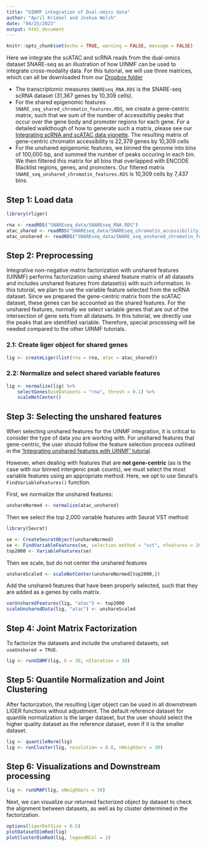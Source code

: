 ```yaml
---
title: "UINMF integration of Dual-omics data"
author: "April Kriebel and Joshua Welch"
date: "04/25/2023"
output: html_document
---
```



```r
knitr::opts_chunk$set(echo = TRUE, warning = FALSE, message = FALSE)
```

Here we integrate the scATAC and scRNA reads from the dual-omics dataset SNARE-seq as an illustration of how UINMF can be used to integrate cross-modality data. For this tutorial, we will use three matrices, which can all be downloaded from our [Dropbox folder](https://www.dropbox.com/scl/fo/ea666n049h762lla8c5iz/h?rlkey=796slf2ybnv2kmcxxbwluvv2b&dl=0)

- The transcriptomic measures `SNAREseq_RNA.RDS` is the SNARE-seq scRNA dataset (31,367 genes by 10,309 cells).
- For the shared epigenomic features `SNARE_seq_shared_chromatin_features.RDS`, we create a gene-centric matrix, such that we sum of the number of accessibiltiy peaks that occur over the gene body and promoter regions for each gene. For a detailed walkthough of how to generate such a matrix, please see our [Integrating scRNA and scATAC data vignette](Integrating_scRNA_and_scATAC_data.html). The resulting matrix of gene-centric chromatin accessibility is 22,379 genes by 10,309 cells
- For the unshared epigenomic features, we binned the genome into bins of 100,000 bp, and summed the number of peaks occuring in each bin. We then filtered this matrix for all bins that overlapped with ENCODE Blacklist regions, genes, and promoters. Our filtered matrix `SNARE_seq_unshared_chromatin_features.RDS` is 10,309 cells by 7,437 bins.

## Step 1: Load data

```r
library(rliger)

rna <- readRDS("SNAREseq_data/SNAREseq_RNA.RDS")
atac_shared <- readRDS("SNAREseq_data/SNAREseq_chromatin_accessibility_shared.RDS")
atac_unshared <- readRDS("SNAREseq_data/SNARE_seq_unshared_chromatin_features.RDS")
```

## Step 2: Preprocessing

Integrative non-negative matrix factorization with unshared features (UINMF) performs factorization using shared feature matrix of all datasets and includes unshared features from dataset(s) with such information. In this tutorial, we plan to use the variable feature selected from the scRNA dataset. Since we prepared the gene-centric matrix from the scATAC dataset, these genes can be accounted as the shared features. For the unshared features, normally we select variable genes that are out of the intersection of gene sets from all datasets. In this tutorial, we directly use the peaks that are identified variable. Therefore, special processing will be needed compared to the other UINMF tutorials. 

### 2.1: Create liger object for shared genes

```r
lig <- createLiger(list(rna = rna, atac = atac_shared))
```

### 2.2: Normalize and select shared variable features

```r
lig <- normalize(lig) %>%
    selectGenes(useDatasets = "rna", thresh = 0.1) %>%
    scaleNotCenter()
```

## Step 3: Selecting the unshared features

When selecting unshared features for the UINMF integration, it is critical to consider the type of data you are working with. For unshared features that gene-centric, the user should follow the feature selection process outlined in the ['Integrating unshared features with UINMF' tutorial](UINMF_vignette.html).

However, when dealing with features that are **not gene-centric** (as is the case with our binned intergenic peak counts), we must select the most variable features using an appropriate method. Here, we opt to use Seurat's `FindVariableFeatures()` function.

First, we normalize the unshared features:

```r
unshareNormed <- normalize(atac_unshared)
```

Then we select the top 2,000 variable features with Seurat VST method:

```r
library(Seurat)

se <- CreateSeuratObject(unshareNormed)
se <- FindVariableFeatures(se, selection.method = "vst", nfeatures = 2000)
top2000 <- VariableFeatures(se)
```

Then we scale, but do not center the unshared features

```r
unshareScaled <- scaleNotCenter(unshareNormed[top2000,])
```

Add the unshared features that have been properly selected, such that they are added as a genes by cells matrix. 

```r
varUnsharedFeatures(lig, "atac") <- top2000
scaleUnsharedData(lig, "atac") <- unshareScaled
```

## Step 4: Joint Matrix Factorization

To factorize the datasets and include the unshared datasets, set `useUnshared = TRUE`. 

```r
lig <- runUINMF(lig, k = 30, nIteration = 30)
```

## Step 5: Quantile Normalization and Joint Clustering

After factorization, the resulting Liger object can be used in all downstream LIGER functions without adjustment. The default reference dataset for quantile normalization is the larger dataset, but the user should select the higher quality dataset as the reference dataset, even if it is the smaller dataset.


```r
lig <- quantileNorm(lig)
lig <- runCluster(lig, resolution = 0.8, nNeighbors = 30)
```

## Step 6: Visualizations and Downstream processing

```r
lig <- runUMAP(lig, nNeighbors = 30)
```

Next, we can visualize our returned factorized object by dataset to check the alignment between datasets, as well as by cluster determined in the factorization.

```r
options(ligerDotSize = 0.5)
plotDatasetDimRed(lig)
plotClusterDimRed(lig, legendNCol = 2)
```

